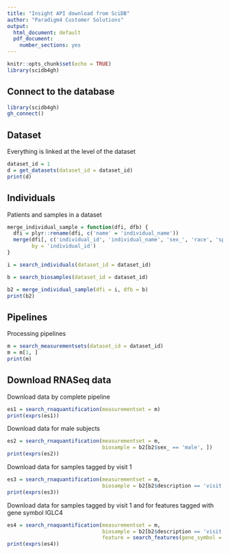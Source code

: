 ```yaml
---
title: "Insight API download from SciDB"
author: "Paradigm4 Customer Solutions"
output:
  html_document: default
  pdf_document:
    number_sections: yes
---
```


```r
knitr::opts_chunk$set(echo = TRUE)
library(scidb4gh)
```

## Connect to the database

```r
library(scidb4gh)
gh_connect()
```

## Dataset

Everything is linked at the level of the dataset

```r
dataset_id = 1
d = get_datasets(dataset_id = dataset_id)
print(d)
```

## Individuals

Patients and samples in a dataset

```r
merge_individual_sample = function(dfi, dfb) {
  dfi = plyr::rename(dfi, c('name' = 'individual_name'))
  merge(dfi[, c('individual_id', 'individual_name', 'sex_', 'race', 'species_')], dfb,
        by = 'individual_id')
}
```

```r
i = search_individuals(dataset_id = dataset_id)

b = search_biosamples(dataset_id = dataset_id)

b2 = merge_individual_sample(dfi = i, dfb = b)
print(b2)
```

## Pipelines

Processing pipelines

```r
m = search_measurementsets(dataset_id = dataset_id)
m = m[1, ]
print(m)
```

## Download RNASeq data

Download data by complete pipeline

```r
es1 = search_rnaquantification(measurementset = m)
print(exprs(es1))
```

Download data for male subjects

```r
es2 = search_rnaquantification(measurementset = m, 
                               biosample = b2[b2$sex_ == 'male', ])
print(exprs(es2))
```

Download data for samples tagged by visit 1
```r
es3 = search_rnaquantification(measurementset = m, 
                               biosample = b2[b2$description == 'visit 1', ])
print(exprs(es3))
```

Download data for samples tagged by visit 1 and for features tagged with gene symbol IGLC4
```r
es4 = search_rnaquantification(measurementset = m, 
                               biosample = b2[b2$description == 'visit 1', ],
                               feature = search_features(gene_symbol = 'IGLC4'))
print(exprs(es4))
```
